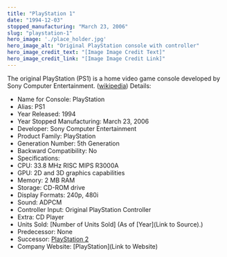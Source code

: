```yaml
---
title: "PlayStation 1"
date: "1994-12-03"
stopped_manufacturing: "March 23, 2006"
slug: "playstation-1"
hero_image: './place_holder.jpg'
hero_image_alt: "Original PlayStation console with controller"
hero_image_credit_text: "[Image Image Credit Text]"
hero_image_credit_link: "[Image Image Credit Link]"
---
```

The original PlayStation (PS1) is a home video game console developed by Sony Computer Entertainment. ([wikipedia](https://en.wikipedia.org.org/wiki/PlayStation))
Details:
- Name for Console: PlayStation
- Alias: PS1
- Year Released: 1994
- Year Stopped Manufacturing: March 23, 2006
- Developer: Sony Computer Entertainment
- Product Family: PlayStation
- Generation Number: 5th Generation
- Backward Compatibility: No
- Specifications:
- CPU: 33.8 MHz RISC MIPS R3000A
- GPU: 2D and 3D graphics capabilities
- Memory: 2 MB RAM
- Storage: CD-ROM drive
- Display Formats: 240p, 480i
- Sound: ADPCM
- Controller Input: Original PlayStation Controller
- Extra: CD Player
- Units Sold: [Number of Units Sold] (As of [Year](Link to Source).)
- Predecessor: None
- Successor: [PlayStation 2](https://en.wikipedia.org.org/wiki/PlayStation_2)
- Company Website: [PlayStation](Link to Website)
